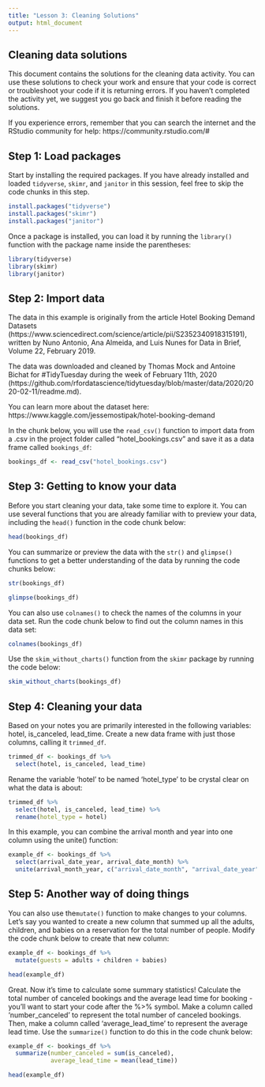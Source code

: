 ---
title: "Lesson 3: Cleaning Solutions"
output: html_document
---

## Cleaning data solutions
This document  contains the solutions for the cleaning data activity. You can use these solutions to check your work and ensure that your code is correct or troubleshoot your code if it is returning errors. If you haven't completed the activity yet, we suggest you go back and finish it before reading the solutions.

If you experience errors, remember that you can search the internet and the RStudio community for help:
https://community.rstudio.com/#

## Step 1: Load packages

Start by installing the required packages. If you have already installed and loaded `tidyverse`, `skimr`, and `janitor` in this session, feel free to skip the code chunks in this step.

```{r}
install.packages("tidyverse")
install.packages("skimr")
install.packages("janitor")
```

Once a package is installed, you can load it by running the `library()` function with the package name inside the parentheses:

```{r}
library(tidyverse)
library(skimr)
library(janitor)
```
## Step 2: Import data
The data in this example is originally from the article Hotel Booking Demand Datasets (https://www.sciencedirect.com/science/article/pii/S2352340918315191), written by Nuno Antonio, Ana Almeida, and Luis Nunes for Data in Brief, Volume 22, February 2019.

The data was downloaded and cleaned by Thomas Mock and Antoine Bichat for #TidyTuesday during the week of February 11th, 2020 (https://github.com/rfordatascience/tidytuesday/blob/master/data/2020/2020-02-11/readme.md).

You can learn more about the dataset here:
https://www.kaggle.com/jessemostipak/hotel-booking-demand

In the chunk below, you will use the `read_csv()` function to import data from a .csv in the project folder called "hotel_bookings.csv" and save it as a data frame called `bookings_df`:

```{r}
bookings_df <- read_csv("hotel_bookings.csv")
```
## Step 3: Getting to know your data

Before you start cleaning your data, take some time to explore it. You can use several functions that you are already familiar with to preview your data, including the `head()` function in the code chunk below:

```{r}
head(bookings_df)
```

You can summarize or preview the data with the `str()` and `glimpse()` functions to get a better understanding of the data by running the code chunks below:

```{r}
str(bookings_df)
```

```{r}
glimpse(bookings_df)
```

You can also use `colnames()` to check the names of the columns in your data set. Run the code chunk below to find out the column names in this data set:

```{r}
colnames(bookings_df)
```

Use the `skim_without_charts()` function from the `skimr` package by running the code below:

```{r}
skim_without_charts(bookings_df)
```
## Step 4: Cleaning your data

Based on your notes you are primarily interested in the following variables: hotel, is_canceled, lead_time. Create a new data frame with just those columns, calling it `trimmed_df`.

```{r}
trimmed_df <- bookings_df %>% 
  select(hotel, is_canceled, lead_time)
```

Rename the variable 'hotel' to be named 'hotel_type' to be crystal clear on what the data is about:

```{r}
trimmed_df %>% 
  select(hotel, is_canceled, lead_time) %>% 
  rename(hotel_type = hotel)
```

In this example, you can combine the arrival month and year into one column using the unite() function:

```{r}
example_df <- bookings_df %>%
  select(arrival_date_year, arrival_date_month) %>% 
  unite(arrival_month_year, c("arrival_date_month", "arrival_date_year"), sep = " ")
```

## Step 5: Another way of doing things

You can also use the`mutate()` function to make changes to your columns. Let's say you wanted to create a new column that summed up all the adults, children, and babies on a reservation for the total number of people. Modify the code chunk below to create that new column: 

```{r}
example_df <- bookings_df %>%
  mutate(guests = adults + children + babies)

head(example_df)
```

Great. Now it's time to calculate some summary statistics! Calculate the total number of canceled bookings and the average lead time for booking - you'll want to start your code after the %>% symbol. Make a column called 'number_canceled' to represent the total number of canceled bookings. Then, make a column called 'average_lead_time' to represent the average lead time. Use the `summarize()` function to do this in the code chunk below:

```{r}
example_df <- bookings_df %>%
  summarize(number_canceled = sum(is_canceled),
            average_lead_time = mean(lead_time))

head(example_df)
```

